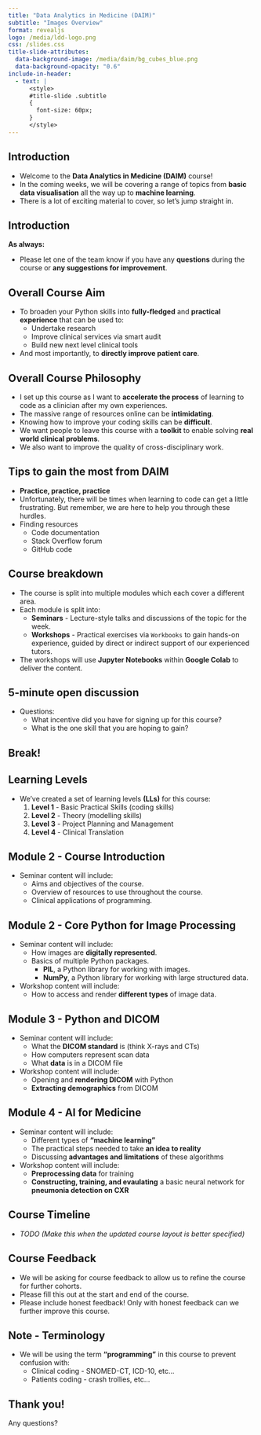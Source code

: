 ```yaml
---
title: "Data Analytics in Medicine (DAIM)"
subtitle: "Images Overview"
format: revealjs
logo: /media/ldd-logo.png
css: /slides.css
title-slide-attributes:
  data-background-image: /media/daim/bg_cubes_blue.png
  data-background-opacity: "0.6"
include-in-header:
  - text: |
      <style>
      #title-slide .subtitle
      {
        font-size: 60px;
      }
      </style>
---
```


<!-- TODO: is this slide deck part of module 0 / 1 ? If so, perhaps put module 0/1 in the title slide -->

## Introduction {background-image="/media/daim/bg_cubes_blue_right.png" background-opacity="0.6"}

- Welcome to the **Data Analytics in Medicine (DAIM)** course!
- In the coming weeks, we will be covering a range of topics from **basic data visualisation** all the way up to **machine learning**.
- There is a lot of exciting material to cover, so let's jump straight in.

## Introduction {background-image="/media/daim/bg_cubes_blue_right.png" background-opacity="0.6"}

**As always:**

- Please let one of the team know if you have any **questions** during the course or **any suggestions for improvement**.

## Overall Course Aim {background-image="/media/daim/bg_cubes_blue_right.png" background-opacity="0.6"}

- To broaden your Python skills into **fully-fledged** and **practical experience** that can be used to:
  - Undertake research
  - Improve clinical services via smart audit
  - Build new next level clinical tools
- And most importantly, to **directly improve patient care**.

## Overall Course Philosophy {background-image="/media/daim/bg_cubes_blue_right.png" background-opacity="0.6"}

- I set up this course as I want to **accelerate the process** of learning to code as a clinician after my own experiences.
- The massive range of resources online can be **intimidating**.
- Knowing how to improve your coding skills can be **difficult**.
- We want people to leave this course with a **toolkit** to enable solving **real world clinical problems**.
- We also want to improve the quality of cross-disciplinary work.

## Tips to gain the most from DAIM {background-image="/media/daim/bg_cubes_blue_right.png" background-opacity="0.6"}

- **Practice, practice, practice**
- Unfortunately, there will be times when learning to code can get a little frustrating. But remember, we are here to help you through these hurdles.
- Finding resources
  - Code documentation
  - Stack Overflow forum
  - GitHub code

<!-- TODO: Moved this before coffee break so people have some talking points -->

## Course breakdown {background-image="/media/daim/bg_cubes_red_right.png" background-opacity="0.6"}

- The course is split into multiple modules which each cover a different area.
- Each module is split into:
  - **Seminars** - Lecture-style talks and discussions of the topic for the week.
  - **Workshops** - Practical exercises via `Workbooks` to gain hands-on experience, guided by direct or indirect support of our experienced tutors.
- The workshops will use **Jupyter Notebooks** within **Google Colab** to deliver the content.

## 5-minute open discussion {background-image="/media/daim/question1.png" background-opacity="0.4"}

- Questions:
  - What incentive did you have for signing up for this course?
  - What is the one skill that you are hoping to gain?

<!-- TODO: I feel this is much too early for a break, you are only 10 mins into your talk -->

## Break! {background-image="/media/daim/coffee1.png" background-opacity="0.6" text-align=center}

<!--
```python
def break_time(tired):
    if tired:
        return "Coffee!"
    else:
        return "We'll get going in 5 mins..."

print(break_time(tired=True))
```
-->

<!-- TODO: You will need to expand on these learning levels. Why do we have them, what are they and how can students and tutors utilise them to help students. -->

## Learning Levels {background-image="/media/daim/bg_cubes_red_right.png" background-opacity="0.6"}

- We've created a set of learning levels **(LLs)** for this course:
  1. **Level 1** - Basic Practical Skills (coding skills)
  2. **Level 2** - Theory (modelling skills)
  3. **Level 3** - Project Planning and Management
  4. **Level 4** - Clinical Translation

<!-- Where is module 0 and 1? Please explain to audience, as you suddenly jump to module 2 -->

## Module 2 - Course Introduction {background-image="/media/daim/bg_cubes_red_right.png" background-opacity="0.6"}

- Seminar content will include:
  - Aims and objectives of the course.
  - Overview of resources to use throughout the course.
  - Clinical applications of programming.

## Module 2 - Core Python for Image Processing {background-image="/media/daim/bg_cubes_red_right.png" background-opacity="0.6"}

- Seminar content will include:
  - How images are **digitally represented**.
  <!-- TODO: make sure you tell the audience what a library is -->
  - Basics of multiple Python packages.
    - **PIL**, a Python library for working with images.
    - **NumPy**, a Python library for working with large structured data.
- Workshop content will include:
  - How to access and render **different types** of image data.

## Module 3 - Python and DICOM {background-image="/media/daim/bg_cubes_red_right.png" background-opacity="0.6"}

- Seminar content will include:
  - What the **DICOM standard** is (think X-rays and CTs)
  - How computers represent scan data
  - What **data** is in a DICOM file
- Workshop content will include:
  - Opening and **rendering DICOM** with Python
  - **Extracting demographics** from DICOM

## Module 4 - AI for Medicine {background-image="/media/daim/bg_cubes_red_right.png" background-opacity="0.6"}

- Seminar content will include:
  - Different types of **"machine learning"**
  - The practical steps needed to take **an idea to reality**
  - Discussing **advantages and limitations** of these algorithms
- Workshop content will include:
  - **Preprocessing data** for training
  - **Constructing, training, and evaulating** a basic neural network for **pneumonia detection on CXR**

## Course Timeline

- _TODO (Make this when the updated course layout is better specified)_

## Course Feedback {background-image="/media/daim/bg_cubes_green_right.png" background-opacity="0.6"}

- We will be asking for course feedback to allow us to refine the course for further cohorts.
- Please fill this out at the start and end of the course.
- Please include honest feedback! Only with honest feedback can we further improve this course.

## Note - Terminology {background-image="/media/daim/bg_cubes_green_right.png" background-opacity="0.6"}

- We will be using the term **"programming"** in this course to prevent confusion with:
  - Clinical coding - SNOMED-CT, ICD-10, etc...
  - Patients coding - crash trollies, etc...

## Thank you! {background-image="/media/daim/bg_cubes_green_right.png" background-opacity="0.6"}

Any questions?
